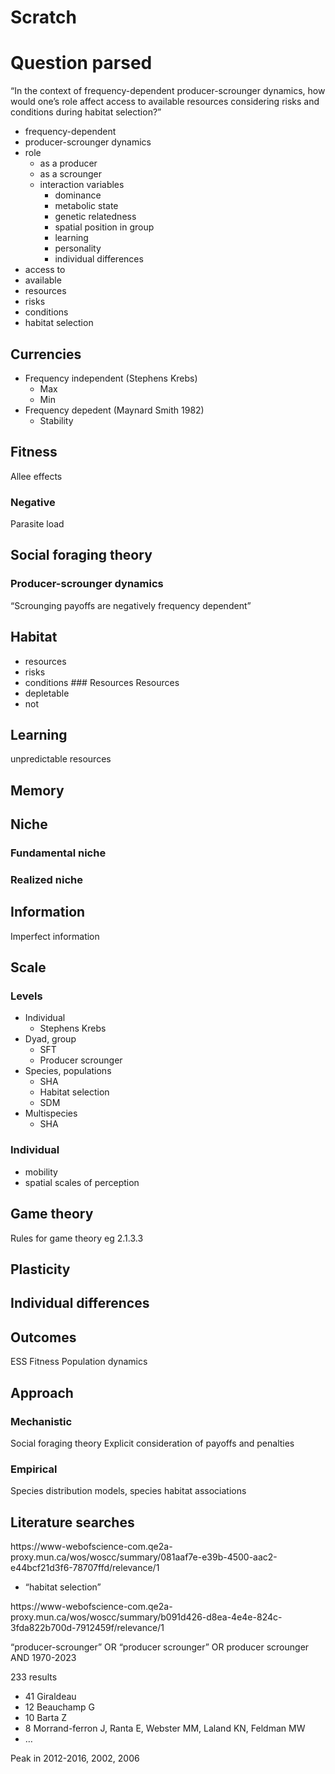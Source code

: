 # Scratch

# Question parsed

“In the context of frequency-dependent producer-scrounger dynamics, how would one’s role affect access to available resources considering risks and conditions during habitat selection?”

- frequency-dependent
- producer-scrounger dynamics
- role
	- as a producer
	- as a scrounger
	- interaction variables
		- dominance
		- metabolic state
		- genetic relatedness
		- spatial position in group
		- learning
		- personality
		- individual differences
- access to
- available 
- resources
- risks
- conditions
- habitat selection



## Currencies
- Frequency independent (Stephens Krebs)
	- Max
	- Min
- Frequency depedent (Maynard Smith 1982)
	- Stability

## Fitness
Allee effects

### Negative
Parasite load

## Social foraging theory
### Producer-scrounger dynamics
"Scrounging payoffs are negatively frequency dependent"

## Habitat
- resources
- risks
- conditions
### Resources
Resources
- depletable
- not



## Learning
unpredictable resources

## Memory



## Niche
### Fundamental niche
### Realized niche

## Information
Imperfect information

## Scale

### Levels
- Individual
	- Stephens Krebs
- Dyad, group
	- SFT
	- Producer scrounger
- Species, populations
	- SHA
	- Habitat selection
	- SDM
- Multispecies
	- SHA

### Individual
- mobility
- spatial scales of perception

## Game theory
Rules for game theory eg 2.1.3.3

## Plasticity

## Individual differences

## Outcomes
ESS
Fitness
Population dynamics

## Approach
### Mechanistic
Social foraging theory
Explicit consideration of payoffs and penalties

### Empirical
Species distribution models, species habitat associations




## Literature searches



https://www-webofscience-com.qe2a-proxy.mun.ca/wos/woscc/summary/081aaf7e-e39b-4500-aac2-e44bcf21d3f6-78707ffd/relevance/1


+ "habitat selection"



https://www-webofscience-com.qe2a-proxy.mun.ca/wos/woscc/summary/b091d426-d8ea-4e4e-824c-3fda822b700d-7912459f/relevance/1

"producer-scrounger" OR "producer scrounger" OR producer scrounger AND 1970-2023

233 results

- 41 Giraldeau
- 12 Beauchamp G
- 10 Barta Z
- 8 Morrand-ferron J, Ranta E, Webster MM, Laland KN, Feldman MW 
- ...

Peak in 2012-2016, 2002, 2006
